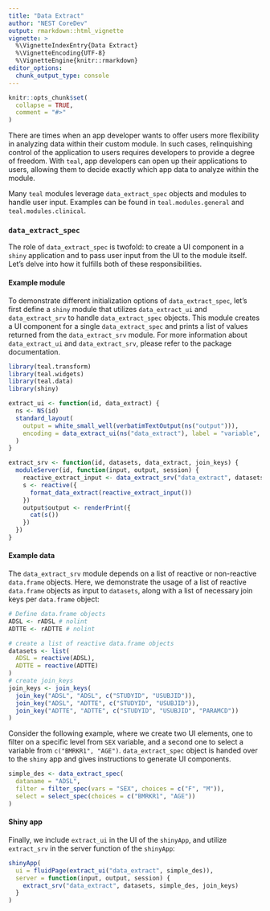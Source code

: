 ```yaml
---
title: "Data Extract"
author: "NEST CoreDev"
output: rmarkdown::html_vignette
vignette: >
  %\VignetteIndexEntry{Data Extract}
  %\VignetteEncoding{UTF-8}
  %\VignetteEngine{knitr::rmarkdown}
editor_options:
  chunk_output_type: console
---
```


```r
knitr::opts_chunk$set(
  collapse = TRUE,
  comment = "#>"
)
```

There are times when an app developer wants to offer users more flexibility in analyzing data within their custom module. 
In such cases, relinquishing control of the application to users requires developers to provide a degree of freedom. 
With `teal`, app developers can open up their applications to users, allowing them to decide exactly which app data to 
analyze within the module.

Many `teal` modules leverage `data_extract_spec` objects and modules to handle user input. Examples can be found in `teal.modules.general` and `teal.modules.clinical`.

### `data_extract_spec`

The role of `data_extract_spec` is twofold: to create a UI component in a `shiny` application and to pass user input 
from the UI to the module itself. Let's delve into how it fulfills both of these responsibilities.

#### Example module

To demonstrate different initialization options of `data_extract_spec`, let's first define a `shiny` module that
utilizes `data_extract_ui` and `data_extract_srv` to handle `data_extract_spec` objects. This module creates a UI 
component for a single `data_extract_spec` and prints a list of values returned from the `data_extract_srv` module. 
For more information about `data_extract_ui` and `data_extract_srv`, please refer to the package documentation.

```r
library(teal.transform)
library(teal.widgets)
library(teal.data)
library(shiny)

extract_ui <- function(id, data_extract) {
  ns <- NS(id)
  standard_layout(
    output = white_small_well(verbatimTextOutput(ns("output"))),
    encoding = data_extract_ui(ns("data_extract"), label = "variable", data_extract)
  )
}

extract_srv <- function(id, datasets, data_extract, join_keys) {
  moduleServer(id, function(input, output, session) {
    reactive_extract_input <- data_extract_srv("data_extract", datasets, data_extract, join_keys)
    s <- reactive({
      format_data_extract(reactive_extract_input())
    })
    output$output <- renderPrint({
      cat(s())
    })
  })
}
```


#### Example data

The `data_extract_srv` module depends on a list of reactive or non-reactive `data.frame` objects. 
Here, we demonstrate the usage of a list of reactive `data.frame` objects as input to `datasets`, 
along with a list of necessary join keys per `data.frame` object:

```r
# Define data.frame objects
ADSL <- rADSL # nolint
ADTTE <- rADTTE # nolint

# create a list of reactive data.frame objects
datasets <- list(
  ADSL = reactive(ADSL),
  ADTTE = reactive(ADTTE)
)
# create join_keys
join_keys <- join_keys(
  join_key("ADSL", "ADSL", c("STUDYID", "USUBJID")),
  join_key("ADSL", "ADTTE", c("STUDYID", "USUBJID")),
  join_key("ADTTE", "ADTTE", c("STUDYID", "USUBJID", "PARAMCD"))
)
```

Consider the following example, where we create two UI elements, one to filter on a specific level from `SEX` variable,
and a second one to select a variable from `c("BMRKR1", "AGE")`. `data_extract_spec` object is handed over to the `shiny`
app and gives instructions to generate UI components.

```r
simple_des <- data_extract_spec(
  dataname = "ADSL",
  filter = filter_spec(vars = "SEX", choices = c("F", "M")),
  select = select_spec(choices = c("BMRKR1", "AGE"))
)
```

#### Shiny app

Finally, we include `extract_ui` in the UI of the `shinyApp`, and utilize `extract_srv` in the server function of the `shinyApp`:

```r
shinyApp(
  ui = fluidPage(extract_ui("data_extract", simple_des)),
  server = function(input, output, session) {
    extract_srv("data_extract", datasets, simple_des, join_keys)
  }
)
```
